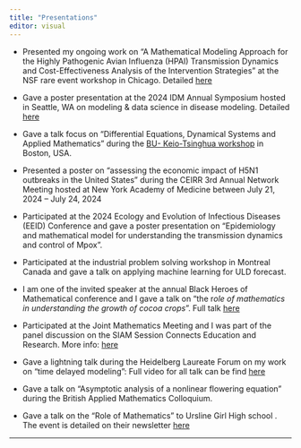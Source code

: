 ```yaml
---
title: "Presentations"
editor: visual
---
```


-   Presented my ongoing work on "A Mathematical Modeling Approach for the Highly Pathogenic Avian Influenza (HPAI) Transmission Dynamics and Cost-Effectiveness Analysis of the Intervention Strategies" at the NSF rare event workshop in Chicago. Detailed [here](https://datascience.uchicago.edu/events/nsf-workshop-on-data-driven-modeling-and-prediction-of-rare-and-extreme-events/)

-   Gave a poster presentation at the 2024 IDM Annual Symposium hosted in Seattle, WA on modeling & data science in disease modeling. Detailed [here](https://www.idmod.org/symposium/2024-symposium/)

-   Gave a talk focus on "Differential Equations, Dynamical Systems and Applied Mathematics" during the [BU- Keio-Tsinghua workshop](https://math.bu.edu/BKT2024/) in Boston, USA.

-   Presented a poster on "assessing the economic impact of H5N1 outbreaks in the United States" during the CEIRR 3rd Annual Network Meeting hosted at New York Academy of Medicine between July 21, 2024 – July 24, 2024

-   Participated at the 2024 Ecology and Evolution of Infectious Diseases (EEID) Conference and gave a poster presentation on "Epidemiology and mathematical model for understanding the transmission dynamics and control of Mpox".

-   Participated at the industrial problem solving workshop in Montreal Canada and gave a talk on applying machine learning for ULD forecast.

-   I am one of the invited speaker at the annual Black Heroes of Mathematical conference and I gave a talk on "the r*ole of mathematics in understanding the growth of cocoa crops*". Full talk [here](https://media.ed.ac.uk/playlist/dedicated/51612401/1_jcjvm2sj/1_mab268fv)

-   Participated at the Joint Mathematics Meeting and I was part of the panel discussion on the SIAM Session Connects Education and Research. More info: [here](https://www.siam.org/publications/siam-news/articles/siam-session-connects-education-and-research-at-the-2023-joint-mathematics-meetings/)

-   Gave a lightning talk during the Heidelberg Laureate Forum on my work on "time delayed modeling": Full video for all talk can be find [here](https://www.youtube.com/watch?v=yV3PdmAMwNg&list=PLS0TjJA_GZXf0GaDoa991OcSv6_blmm-X&index=6&t=3590s)

-   Gave a talk on "Asymptotic analysis of a nonlinear flowering equation" during the British Applied Mathematics Colloquium.

-   Gave a talk on the "Role of Mathematics" to Ursline Girl High school . The event is detailed on their newsletter [here](https://www.ursulinehigh.merton.sch.uk/assets/Uploads/Inform-Sept-Oct-2022-.pdf)

------------------------------------------------------------------------

## 
